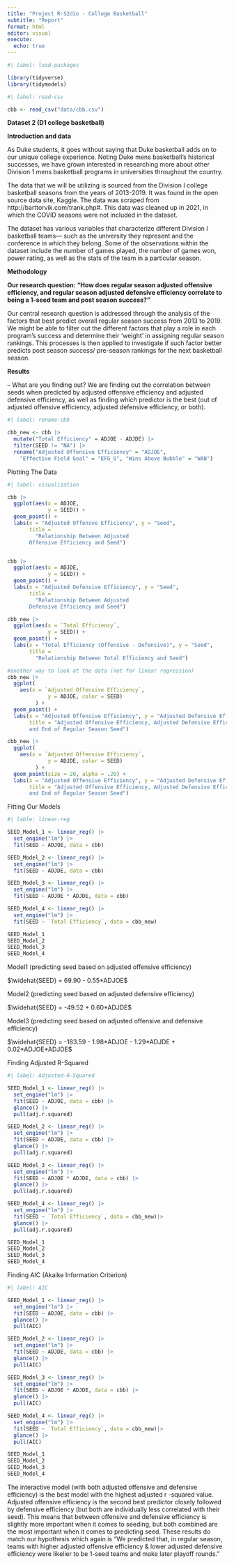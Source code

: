 ```yaml
---
title: "Project R-S2dio - College Basketball"
subtitle: "Report"
format: html
editor: visual
execute:
  echo: true
---
```


```r
#| label: load-packages

library(tidyverse)
library(tidymodels)
```

```r
#| label: read-csv

cbb <- read_csv("data/cbb.csv")
```

**Dataset 2 (D1 college basketball)**

**Introduction and data**

As Duke students, it goes without saying that Duke basketball adds on to our unique college experience. Noting Duke mens basketball's historical successes, we have grown interested in researching more about other Division 1 mens basketball programs in universities throughout the country.

The data that we will be utilizing is sourced from the Division I college basketball seasons from the years of 2013-2019. It was found in the open source data site, Kaggle. The data was scraped from http://barttorvik.com/trank.php#. This data was cleaned up in 2021, in which the COVID seasons were not included in the dataset.

The dataset has various variables that characterize different Division I basketball teams--- such as the university they represent and the conference in which they belong. Some of the observations within the dataset include the number of games played, the number of games won, power rating, as well as the stats of the team in a particular season.

**Methodology**

**Our research question: "How does regular season adjusted offensive efficiency, and regular season adjusted defensive efficiency correlate to being a 1-seed team and post season success?"**

Our central research question is addressed through the analysis of the factors that best predict overall regular season success from 2013 to 2019. We might be able to filter out the different factors that play a role in each program's success and determine their 'weight' in assigning regular season rankings. This processes is then applied to investigate if such factor better predicts post season success/ pre-season rankings for the next basketball season.

**Results**

-- What are you finding out? We are finding out the correlation between seeds when predicted by adjusted offensive efficiency and adjusted defensive efficiency, as well as finding which predictor is the best (out of adjusted offensive efficiency, adjusted defensive efficiency, or both).

```r
#| label: rename-cbb

cbb_new <- cbb |>
  mutate("Total Efficiency" = ADJOE - ADJDE) |>
  filter(SEED != "NA") |>
  rename("Adjusted Offensive Efficiency" = "ADJOE",
    "Effective Field Goal" = "EFG_O", "Wins Above Bubble" = "WAB")
```

Plotting The Data

```r
#| label: visualization

cbb |>
  ggplot(aes(x = ADJOE,
             y = SEED)) +
  geom_point() +
  labs(x = "Adjusted Offensve Efficiency", y = "Seed",
       title = 
         "Relationship Between Adjusted 
       Offensive Efficiency and Seed")


cbb |>
  ggplot(aes(x = ADJDE,
             y = SEED)) +
  geom_point() +
  labs(x = "Adjusted Defensive Efficiency", y = "Seed",
       title = 
         "Relationship Between Adjusted 
       Defensive Efficiency and Seed")

cbb_new |>
  ggplot(aes(x = `Total Efficiency`,
             y = SEED)) +
  geom_point() +
  labs(x = "Total Efficiency (Offensive - Defensive)", y = "Seed",
       title = 
         "Relationship Between Total Efficiency and Seed")

#another way to look at the data (not for linear regression)
cbb_new |>
  ggplot(
    aes(x = `Adjusted Offensive Efficiency`,
             y = ADJDE, color = SEED)
         ) +
  geom_point() +
  labs(x = "Adjusted Offensive Efficiency", y = "Adjusted Defensive Efficiency",
       title = "Adjusted Offensive Efficiency, Adjusted Defensive Efficiency
       and End of Regular Season Seed") 

cbb_new |>
  ggplot(
    aes(x = `Adjusted Offensive Efficiency`,
             y = ADJDE, color = SEED)
         ) +
  geom_point(size = 20, alpha = .20) +
  labs(x = "Adjusted Offensive Efficiency", y = "Adjusted Defensive Efficiency",
       title = "Adjusted Offensive Efficiency, Adjusted Defensive Efficiency
       and End of Regular Season Seed") 

```

Fitting Our Models

```r
#| lable: linear-reg

SEED_Model_1 <- linear_reg() |>
  set_engine("lm") |>
  fit(SEED ~ ADJOE, data = cbb)

SEED_Model_2 <- linear_reg() |>
  set_engine("lm") |>
  fit(SEED ~ ADJDE, data = cbb)

SEED_Model_3 <- linear_reg() |>
  set_engine("lm") |>
  fit(SEED ~ ADJOE * ADJDE, data = cbb)

SEED_Model_4 <- linear_reg() |>
  set_engine("lm") |>
  fit(SEED ~ `Total Efficiency`, data = cbb_new)

SEED_Model_1
SEED_Model_2
SEED_Model_3
SEED_Model_4

```

Model1 (predicting seed based on adjusted offensive efficiency)

$\widehat{SEED} = 69.90 - 0.55*ADJOE$

Model2 (predicting seed based on adjusted defensive efficiency)

$\widehat{SEED} = -49.52 + 0.60*ADJDE$

Model3 (predicting seed based on adjusted offensive and defensive efficiency)

$\widehat{SEED} = -183.59 - 1.98*ADJOE - 1.29*ADJDE + 0.02*ADJOE*ADJDE$

Finding Adjusted R-Squared

```r
#| label: Adjusted-R-Squared

SEED_Model_1 <- linear_reg() |>
  set_engine("lm") |>
  fit(SEED ~ ADJOE, data = cbb) |>
  glance() |>
  pull(adj.r.squared)

SEED_Model_2 <- linear_reg() |>
  set_engine("lm") |>
  fit(SEED ~ ADJDE, data = cbb) |>
  glance() |>
  pull(adj.r.squared)

SEED_Model_3 <- linear_reg() |>
  set_engine("lm") |>
  fit(SEED ~ ADJOE * ADJDE, data = cbb) |>
  glance() |>
  pull(adj.r.squared)

SEED_Model_4 <- linear_reg() |>
  set_engine("lm") |>
  fit(SEED ~ `Total Efficiency`, data = cbb_new)|>
  glance() |>
  pull(adj.r.squared)

SEED_Model_1
SEED_Model_2
SEED_Model_3
SEED_Model_4

```

Finding AIC (Akaike Information Criterion)

```r
#| label: AIC

SEED_Model_1 <- linear_reg() |>
  set_engine("lm") |>
  fit(SEED ~ ADJOE, data = cbb) |>
  glance() |>
  pull(AIC)

SEED_Model_2 <- linear_reg() |>
  set_engine("lm") |>
  fit(SEED ~ ADJDE, data = cbb) |>
  glance() |>
  pull(AIC)

SEED_Model_3 <- linear_reg() |>
  set_engine("lm") |>
  fit(SEED ~ ADJOE * ADJDE, data = cbb) |>
  glance() |>
  pull(AIC)

SEED_Model_4 <- linear_reg() |>
  set_engine("lm") |>
  fit(SEED ~ `Total Efficiency`, data = cbb_new)|>
  glance() |>
  pull(AIC)

SEED_Model_1
SEED_Model_2
SEED_Model_3
SEED_Model_4

```

The interactive model (with both adjusted offensive and defensive efficiency) is the best model with the highest adjusted r -squared value. Adjusted offensive efficiency is the second best predictor closely followed by defensive efficiency (but both are individually less correlated with their seed). This means that between offensive and defensive efficiency is slightly more important when it comes to seeding, but both combined are the most important when it comes to predicting seed. These results do match our hypothesis which again is "We predicted that, in regular season, teams with higher adjusted offensive efficiency & lower adjusted defensive efficiency were likelier to be 1-seed teams and make later playoff rounds."
